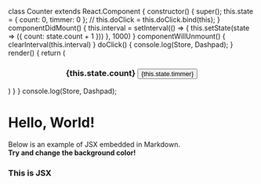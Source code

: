 class Counter extends React.Component {
  constructor() {
      super();
      this.state = { count: 0, timmer: 0 };
      // this.doClick = this.doClick.bind(this);
  }
  componentDidMount() {
      this.interval = setInterval(() => {
      this.setState(state => ({ count: state.count + 1 }))
      }, 1000)
  }
  componentWillUnmount() {
      clearInterval(this.interval)
  }
  doClick() {
    console.log(Store, Dashpad);
  }
  render() {
      return (
      <center>
          <h3>
          {this.state.count}
          <button onClick={this.doClick}> {this.state.timmer} </button>
          </h3>
      </center>
      )
  }
}
console.log(Store, Dashpad);

# Hello, World!

Below is an example of JSX embedded in Markdown. <br /> **Try and change
the background color!**

<div style={{ padding: '20px', backgroundColor: 'tomato' }}>
  <h3>This is JSX</h3>
  <Counter />
</div>

